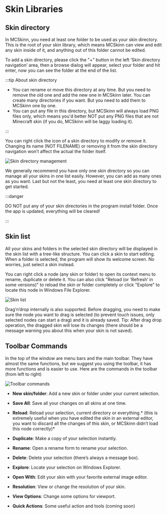 # Skin Libraries

## Skin directory

In MCSkinn, you need at least one folder to be used as your skin directory. This is the root of your skin library, which means MCSkinn can view and edit any skin inside of it, and anything out of this folder cannot be edited.

To add a skin directory, please click the "+" button in the left ‘Skin directory navigation’ area, then a browse dialog will appear, select your folder and hit enter, now you can see the folder at the end of the list.

:::tip About skin directory

- You can rename or move this directory at any time. But you need to remove the old one and add the new one in MCSkinn later.
You can create many directories if you want. But you need to add them to MCSkinn one by one.
- You can put any file in this directory, but MCSkinn will always load PNG files only, which means you'd better NOT put any PNG files that are not Minecraft skin (if you do, MCSkinn will be laggy loading it).

:::

You can right click the icon of a skin directory to modify or remove it. Changing its name (NOT FILENAME) or removing it from the skin directory navigation won’t affect the actual the folder itself.

![Skin directory management](skin-directory-management.png)

We generally recommend you have only one skin directory so you can manage all your skins in one list easily. However, you can add as many ones as you want. Last but not the least, you need at least one skin directory to get started.

:::danger

DO NOT put any of your skin directories in the program install folder. Once the app is updated, everything will be cleared!

:::

## Skin list

All your skins and folders in the selected skin directory will be displayed in the skin list with a tree-like structure. You can click a skin to start editing. When a folder is selected, the program will show its welcome screen. No worries, just select a skin instead.

You can right click a node (any skin or folder) to open its context menu to rename, duplicate or delete it. You can also click "Reload (or ‘Refresh’ in some versions)" to reload the skin or folder completely or click "Explore" to locate this node in Windows File Explorer.

![Skin list](skin-list.png)

Drag’n’drop internally is also supported. Before dragging, you need to make sure the node you want to drag is selected (to prevent touch issues, only selected nodes can start a drag) and it is already saved. Tip: After drag drop operation, the dragged skin will lose its changes (there should be a message warning you about this when your skin is not saved).

## Toolbar Commands

In the top of the window are menu bars and the main toolbar. They have almost the same functions, but we suggest you using the toolbar, it has more functions and is easier to use. Here are the commands in the toolbar (from left to right)

![Toolbar commands](toolbar-commands.png)

- **New skin/folder**: Add a new skin or folder under your current selection.

- **Save All**: Save all your changes on all skins at one time.

- **Reload**: Reload your selection, current directory or everything.* (this is extremely useful when you have edited the skin in an external editor, you want to discard all the changes of this skin, or MCSkinn didn’t load this node correctly)*

- **Duplicate**: Make a copy of your selection instantly.

- **Rename**: Open a rename form to rename your selection.

- **Delete**: Delete your selection (there’s always a message box).

- **Explore**: Locate your selection on Windows Explorer.

- **Open With**: Edit your skin with your favorite external image editor.

- **Resolution**: View or change the resolution of your skin.

- **View Options**: Change some options for viewport.

- **Quick Actions**: Some useful action and tools (coming soon)